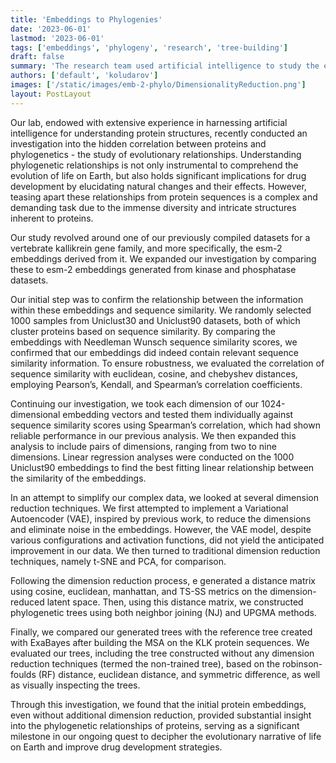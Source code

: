 ```yaml
---
title: 'Embeddings to Phylogenies'
date: '2023-06-01'
lastmod: '2023-06-01'
tags: ['embeddings', 'phylogeny', 'research', 'tree-building']
draft: false
summary: 'The research team used artificial intelligence to study the evolutionary relationships of proteins, specifically focusing on the vertebrate kallikrein gene family, and found significant correlations between protein embeddings and sequence similarities. Despite testing various dimension reduction techniques, the initial protein embeddings without any reduction provided the most accurate insights into phylogenetic relationships, marking a substantial advancement in understanding life evolution and facilitating better drug development strategies.'
authors: ['default', 'koludarov']
images: ['/static/images/emb-2-phylo/DimensionalityReduction.png']
layout: PostLayout
---
```


Our lab, endowed with extensive experience in harnessing artificial intelligence for understanding protein structures, recently conducted an investigation into the hidden correlation between proteins and phylogenetics - the study of evolutionary relationships. Understanding phylogenetic relationships is not only instrumental to comprehend the evolution of life on Earth, but also holds significant implications for drug development by elucidating natural changes and their effects. However, teasing apart these relationships from protein sequences is a complex and demanding task due to the immense diversity and intricate structures inherent to proteins.

Our study revolved around one of our previously compiled datasets for a vertebrate kallikrein gene family, and more specifically, the esm-2 embeddings derived from it. We expanded our investigation by comparing these to esm-2 embeddings generated from kinase and phosphatase datasets.

Our initial step was to confirm the relationship between the information within these embeddings and sequence similarity. We randomly selected 1000 samples from Uniclust30 and Uniclust90 datasets, both of which cluster proteins based on sequence similarity. By comparing the embeddings with Needleman Wunsch sequence similarity scores, we confirmed that our embeddings did indeed contain relevant sequence similarity information. To ensure robustness, we evaluated the correlation of sequence similarity with euclidean, cosine, and chebyshev distances, employing Pearson’s, Kendall, and Spearman’s correlation coefficients.

Continuing our investigation, we took each dimension of our 1024-dimensional embedding vectors and tested them individually against sequence similarity scores using Spearman’s correlation, which had shown reliable performance in our previous analysis. We then expanded this analysis to include pairs of dimensions, ranging from two to nine dimensions. Linear regression analyses were conducted on the 1000 Uniclust90 embeddings to find the best fitting linear relationship between the similarity of the embeddings.

In an attempt to simplify our complex data, we looked at several dimension reduction techniques. We first attempted to implement a Variational Autoencoder (VAE), inspired by previous work, to reduce the dimensions and eliminate noise in the embeddings. However, the VAE model, despite various configurations and activation functions, did not yield the anticipated improvement in our data. We then turned to traditional dimension reduction techniques, namely t-SNE and PCA, for comparison.

Following the dimension reduction process, e generated a distance matrix using cosine, euclidean, manhattan, and TS-SS metrics on the dimension-reduced latent space. Then, using this distance matrix, we constructed phylogenetic trees using both neighbor joining (NJ) and UPGMA methods.

Finally, we compared our generated trees with the reference tree created with ExaBayes after building the MSA on the KLK protein sequences. We evaluated our trees, including the tree constructed without any dimension reduction techniques (termed the non-trained tree), based on the robinson-foulds (RF) distance, euclidean distance, and symmetric difference, as well as visually inspecting the trees.

Through this investigation, we found that the initial protein embeddings, even without additional dimension reduction, provided substantial insight into the phylogenetic relationships of proteins, serving as a significant milestone in our ongoing quest to decipher the evolutionary narrative of life on Earth and improve drug development strategies.
